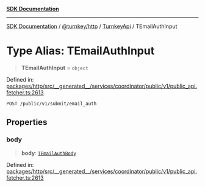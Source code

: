 [**SDK Documentation**](../../../../../README.mdx)

***

[SDK Documentation](../../../../../packages.mdx) / [@turnkey/http](../../../README.mdx) / [TurnkeyApi](../README.mdx) / TEmailAuthInput

# Type Alias: TEmailAuthInput

> **TEmailAuthInput** = `object`

Defined in: [packages/http/src/\_\_generated\_\_/services/coordinator/public/v1/public\_api.fetcher.ts:2613](https://github.com/tkhq/sdk/blob/e1b1a69bdd608320aaf03cc2dbbf68dc0c52b28d/packages/http/src/__generated__/services/coordinator/public/v1/public_api.fetcher.ts#L2613)

`POST /public/v1/submit/email_auth`

## Properties

### body

> **body**: [`TEmailAuthBody`](TEmailAuthBody.mdx)

Defined in: [packages/http/src/\_\_generated\_\_/services/coordinator/public/v1/public\_api.fetcher.ts:2613](https://github.com/tkhq/sdk/blob/e1b1a69bdd608320aaf03cc2dbbf68dc0c52b28d/packages/http/src/__generated__/services/coordinator/public/v1/public_api.fetcher.ts#L2613)
